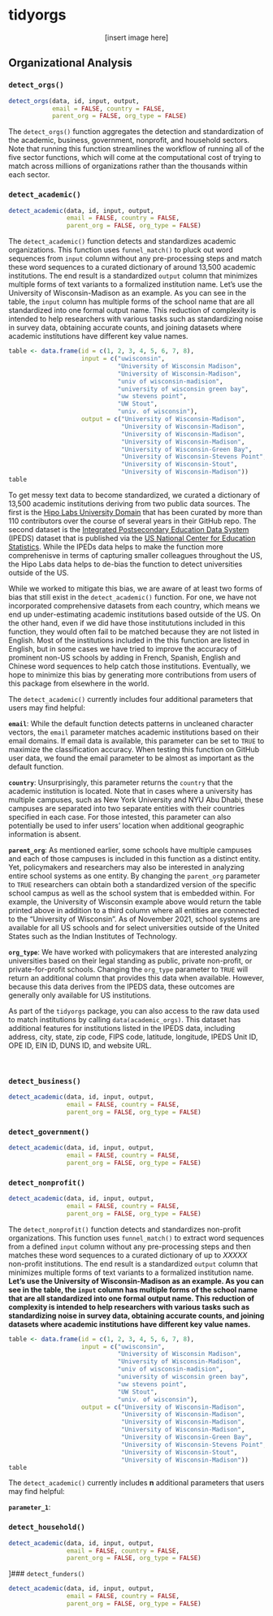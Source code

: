 # tidyorgs 

<center>
[insert image here]
</center>

## Organizational Analysis

### `detect_orgs()`

```r
detect_orgs(data, id, input, output, 
            email = FALSE, country = FALSE, 
            parent_org = FALSE, org_type = FALSE)
```

The `detect_orgs()` function aggregates the detection and standardization of the academic, business, government, nonprofit, and household sectors. Note that running this function streamlines the workflow of running all of the five sector functions, which will come at the computational cost of trying to match across millions of organizations rather than the thousands within each sector. 

### `detect_academic()`

```r
detect_academic(data, id, input, output, 
                email = FALSE, country = FALSE, 
                parent_org = FALSE, org_type = FALSE)
```

The `detect_academic()` function detects and standardizes academic organizations. This function uses `funnel_match()` to pluck out word sequences from `input` column without any pre-processing steps and match these word sequences to a curated dictionary of around 13,500 academic institutions. The end result is a standardized `output` column that minimizes multiple forms of text variants to a formalized institution name. Let's use the University of Wisconsin-Madison as an example. As you can see in the table, the `input` column has multiple forms of the school name that are all standardized into one formal output name. This reduction of complexity is intended to help researchers with various tasks such as standardizing noise in survey data, obtaining accurate counts, and joining datasets where academic institutions have different key value names. 

```r
table <- data.frame(id = c(1, 2, 3, 4, 5, 6, 7, 8),
                    input = c("uwisconsin",
                              "University of Wisconsin Madison",
                              "University of Wisconsin-Madison", 
                              "univ of wisconsin-madision",
                              "university of wisconsin green bay",
                              "uw stevens point",
                              "UW Stout",
                              "univ. of wisconsin"),
                    output = c("University of Wisconsin-Madison",
                               "University of Wisconsin-Madison",
                               "University of Wisconsin-Madison",
                               "University of Wisconsin-Madison",
                               "University of Wisconsin-Green Bay",
                               "University of Wisconsin-Stevens Point",
                               "University of Wisconsin-Stout",
                               "University of Wisconsin-Madison"))
table
```

To get messy text data to become standardized, we curated a dictionary of 13,500 academic institutions deriving from two public data sources. The first is the [Hipo Labs University Domain](https://github.com/Hipo/university-domains-list) that has been curated by more than 110 contributors over the course of several years in their GitHub repo. The second dataset is the [Integrated Postsecondary Education Data System](https://nces.ed.gov/ipeds/find-your-college) (IPEDS) dataset that is published via the [US National Center for Education Statistics](https://nces.ed.gov/). While the IPEDs data helps to make the function more comprehenisve in terms of capturing smaller colleagues throughout the US, the Hipo Labs data helps to de-bias the function to detect universities outside of the US. 

While we worked to mitigate this bias, we are aware of at least two forms of bias that still exist in the `detect_academic()` function. For one, we have not incorporated comprehensive datasets from each country, which means we end up under-estimating academic institutions based outside of the US. On the other hand, even if we did have those institututions included in this function, they would often fail to be matched because they are not listed in English. Most of the institutions included in the this function are listed in English, but in some cases we have tried to improve the accuracy of prominent non-US schools by adding in French, Spanish, English and Chinese word sequences to help catch those institutions. Eventually, we hope to minimize this bias by generating more contributions from users of this package from elsewhere in the world.

The `detect_academic()` currently includes four additional parameters that users may find helpful:

**`email`**: While the default function detects patterns in uncleaned character vectors, the `email` parameter matches academic institutions based on their email domains. If email data is available, this parameter can be set to `TRUE` to maximize the classification accuracy. When testing this function on GitHub user data, we found the email parameter to be almost as important as the default function. 

**`country`**: Unsurprisingly, this parameter returns the `country` that the academic institution is located. Note that in cases where a university has multiple campuses, such as New York University and NYU Abu Dhabi, these campuses are separated into two separate entities with their countries specified in each case. For those intested, this parameter can also potentially be used to infer users' location when additional geographic information is absent. 

**`parent_org`**: As mentioned earlier, some schools have multiple campuses and each of those campuses is included in this function as a distinct entity. Yet, policymakers and researchers may also be interested in analyzing entire school systems as one entity. By changing the `parent_org` parameter to `TRUE` researchers can obtain both a standardized version of the specific school campus as well as the school system that is embedded within. For example, the University of Wisconsin example above would return the table printed above in addition to a third column where all entities are connected to the "University of Wisconsin". As of November 2021, school systems are available for all US schools and for select universities outside of the United States such as the Indian Institutes of Technology.

**`org_type`**: We have worked with policymakers that are interested analyzing universities based on their legal standing as public, private non-profit, or private-for-profit schools. Changing the `org_type` parameter to `TRUE` will return an additional column that provides this data when available. However, because this data derives from the IPEDS data, these outcomes are generally only available for US institutions. 

As part of the `tidyorgs` package, you can also access to the raw data used to match institutions by calling `data(academic_orgs)`. This dataset has additional features for institutions listed in the IPEDS data, including address, city, state, zip code, FIPS code, latitude, longitude, IPEDS Unit ID, OPE ID, EIN ID, DUNS ID, and website URL.

<br>

### `detect_business()`

```r
detect_academic(data, id, input, output, 
                email = FALSE, country = FALSE, 
                parent_org = FALSE, org_type = FALSE)
```

### `detect_government()`

```r
detect_academic(data, id, input, output, 
                email = FALSE, country = FALSE, 
                parent_org = FALSE, org_type = FALSE)
```

### `detect_nonprofit()`

```r
detect_academic(data, id, input, output, 
                email = FALSE, country = FALSE, 
                parent_org = FALSE, org_type = FALSE)
```

The `detect_nonprofit()` function detects and standardizes non-profit organizations. This function uses `funnel_match()` to extract word sequences from a defined `input` column without any pre-processing steps and then matches these word sequences to a curated dictionary of up to *XXXXX* non-profit institutions. The end result is a standardized `output` column that minimizes multiple forms of text variants to a formalized institution name. **Let's use the University of Wisconsin-Madison as an example. As you can see in the table, the `input` column has multiple forms of the school name that are all standardized into one formal output name. This reduction of complexity is intended to help researchers with various tasks such as standardizing noise in survey data, obtaining accurate counts, and joining datasets where academic institutions have different key value names.** 

```r
table <- data.frame(id = c(1, 2, 3, 4, 5, 6, 7, 8),
                    input = c("uwisconsin",
                              "University of Wisconsin Madison",
                              "University of Wisconsin-Madison", 
                              "univ of wisconsin-madision",
                              "university of wisconsin green bay",
                              "uw stevens point",
                              "UW Stout",
                              "univ. of wisconsin"),
                    output = c("University of Wisconsin-Madison",
                               "University of Wisconsin-Madison",
                               "University of Wisconsin-Madison",
                               "University of Wisconsin-Madison",
                               "University of Wisconsin-Green Bay",
                               "University of Wisconsin-Stevens Point",
                               "University of Wisconsin-Stout",
                               "University of Wisconsin-Madison"))
table
```

The `detect_academic()` currently includes **n** additional parameters that users may find helpful:

**`parameter_1`**: 

### `detect_household()`

```r
detect_academic(data, id, input, output, 
                email = FALSE, country = FALSE, 
                parent_org = FALSE, org_type = FALSE)
```

]### `detect_funders()`

```r
detect_academic(data, id, input, output, 
                email = FALSE, country = FALSE, 
                parent_org = FALSE, org_type = FALSE)
```

